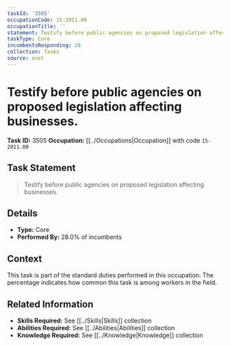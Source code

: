 ```yaml
---
taskId: '3505'
occupationCode: 15-2011.00
occupationTitle: ''
statement: Testify before public agencies on proposed legislation affecting businesses.
taskType: Core
incumbentsResponding: 28
collection: Tasks
source: onet
---
```

# Testify before public agencies on proposed legislation affecting businesses.

**Task ID:** 3505
**Occupation:** [[../Occupations|Occupation]] with code `15-2011.00`

## Task Statement

> Testify before public agencies on proposed legislation affecting businesses.

## Details

- **Type:** Core
- **Performed By:** 28.0% of incumbents

## Context

This task is part of the standard duties performed in this occupation. The percentage indicates how common this task is among workers in the field.

## Related Information

- **Skills Required:** See [[../Skills|Skills]] collection
- **Abilities Required:** See [[../Abilities|Abilities]] collection
- **Knowledge Required:** See [[../Knowledge|Knowledge]] collection
